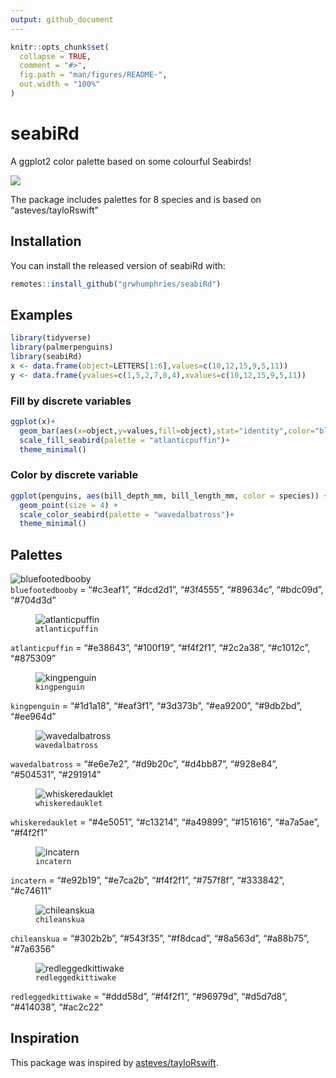 ```yaml
---
output: github_document
---
```


<!-- README.md is generated from README.Rmd. Please edit that file -->

```r
knitr::opts_chunk$set(
  collapse = TRUE,
  comment = "#>",
  fig.path = "man/figures/README-",
  out.width = "100%"
)
```

# seabiRd

<!-- badges: start -->
<!-- badges: end -->

A ggplot2 color palette based on some colourful Seabirds!

![](https://media.giphy.com/media/eJFGbhHyjCHHiXYgcl/giphy.gif)

The package includes palettes for 8 species and is based on "asteves/tayloRswift"

## Installation

You can install the released version of seabiRd with:

``` r
remotes::install_github("grwhumphries/seabiRd")
```

## Examples

```r
library(tidyverse)
library(palmerpenguins)
library(seabiRd)
x <- data.frame(object=LETTERS[1:6],values=c(10,12,15,9,5,11))
y <- data.frame(yvalues=c(1,5,2,7,8,4),xvalues=c(10,12,15,9,5,11))
```


### Fill by discrete variables

```r
ggplot(x)+
  geom_bar(aes(x=object,y=values,fill=object),stat="identity",color="black")+
  scale_fill_seabird(palette = "atlanticpuffin")+
  theme_minimal()
```


### Color by discrete variable


```r
ggplot(penguins, aes(bill_depth_mm, bill_length_mm, color = species)) +
  geom_point(size = 4) +
  scale_color_seabird(palette = "wavedalbatross")+
  theme_minimal()
```

## Palettes 


![`bluefootedbooby`](https://upload.wikimedia.org/wikipedia/commons/thumb/7/7a/Blue-footed_Booby_%284885194224%29.jpg/449px-Blue-footed_Booby_%284885194224%29.jpg)  
`bluefootedbooby` = "#c3eaf1", "#dcd2d1", "#3f4555", "#89634c", "#bdc09d", "#704d3d"

![`atlanticpuffin`](https://upload.wikimedia.org/wikipedia/commons/thumb/b/b7/Atlantic_Puffin.jpg/800px-Atlantic_Puffin.jpg)  

`atlanticpuffin` = "#e38643", "#100f19", "#f4f2f1", "#2c2a38", "#c1012c", "#875309"

![`kingpenguin`](https://upload.wikimedia.org/wikipedia/commons/thumb/b/be/SGI-2016-South_Georgia_%28Fortuna_Bay%29%E2%80%93King_penguin_%28Aptenodytes_patagonicus%29_04.jpg/800px-SGI-2016-South_Georgia_%28Fortuna_Bay%29%E2%80%93King_penguin_%28Aptenodytes_patagonicus%29_04.jpg)  

`kingpenguin` = "#1d1a18", "#eaf3f1", "#3d373b", "#ea9200", "#9db2bd", "#ee964d"

![`wavedalbatross`](https://upload.wikimedia.org/wikipedia/commons/thumb/2/22/Waved_Albatross_pair.jpg/1024px-Waved_Albatross_pair.jpg)  

`wavedalbatross` = "#e6e7e2", "#d9b20c", "#d4bb87", "#928e84", "#504531", "#291914"

![`whiskeredauklet`](https://upload.wikimedia.org/wikipedia/commons/2/23/Whiskered_Auklet.jpg)  

`whiskeredauklet` = "#4e5051", "#c13214", "#a49899", "#151616", "#a7a5ae", "#f4f2f1"

![`incatern`](https://upload.wikimedia.org/wikipedia/commons/thumb/d/dc/Larosterna_inca_%28Inca_Tern_-_Inkaseeschwalbe%29_Weltvogelpark_Walsrode_2012-015.jpg/1920px-Larosterna_inca_%28Inca_Tern_-_Inkaseeschwalbe%29_Weltvogelpark_Walsrode_2012-015.jpg)  

`incatern` = "#e92b19", "#e7ca2b", "#f4f2f1", "#757f8f", "#333842", "#c74611"

![`chileanskua`](https://cdn.download.ams.birds.cornell.edu/api/v1/asset/115457111/1800)  

`chileanskua` = "#302b2b", "#543f35", "#f8dcad", "#8a563d", "#a88b75", "#7a6356"

![`redleggedkittiwake`](https://cdn.download.ams.birds.cornell.edu/api/v1/asset/169492361/1800)  

`redleggedkittiwake` = "#ddd58d", "#f4f2f1", "#96979d", "#d5d7d8", "#414038", "#ac2c22"




## Inspiration 
This package was inspired by [asteves/tayloRswift](https://github.com/asteves/tayloRswift).
